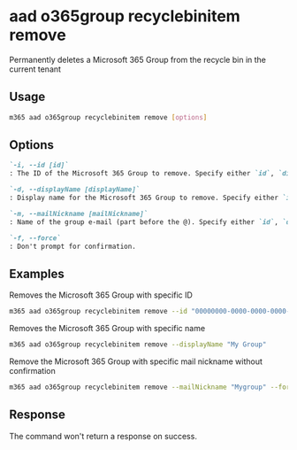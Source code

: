 
# aad o365group recyclebinitem remove

Permanently deletes a Microsoft 365 Group from the recycle bin in the current tenant

## Usage

```sh
m365 aad o365group recyclebinitem remove [options]
```

## Options

```md definition-list
`-i, --id [id]`
: The ID of the Microsoft 365 Group to remove. Specify either `id`, `displayName` or `mailNickname` but not multiple.

`-d, --displayName [displayName]`
: Display name for the Microsoft 365 Group to remove. Specify either `id`, `displayName` or `mailNickname` but not multiple.

`-m, --mailNickname [mailNickname]`
: Name of the group e-mail (part before the @). Specify either `id`, `displayName` or `mailNickname` but not multiple.

`-f, --force`
: Don't prompt for confirmation.
```

<Global />

## Examples

Removes the Microsoft 365 Group with specific ID

```sh
m365 aad o365group recyclebinitem remove --id "00000000-0000-0000-0000-000000000000"
```

Removes the Microsoft 365 Group with specific name

```sh
m365 aad o365group recyclebinitem remove --displayName "My Group"
```

Remove the Microsoft 365 Group with specific mail nickname without confirmation

```sh
m365 aad o365group recyclebinitem remove --mailNickname "Mygroup" --force
```

## Response

The command won't return a response on success.